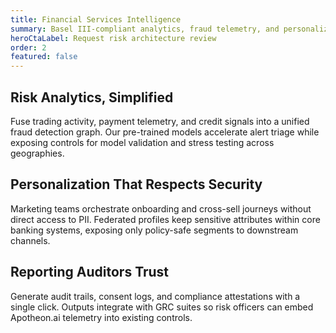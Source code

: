 ```yaml
---
title: Financial Services Intelligence
summary: Basel III-compliant analytics, fraud telemetry, and personalized banking journeys deployed with zero-trust defaults.
heroCtaLabel: Request risk architecture review
order: 2
featured: false
---
```


[//]: # 'NOTE: HERO SLOT CONTRACT — Emphasize regulatory coverage across banking, payments, and insurance verticals.'
[//]: # 'NOTE: Hero CTA should hint at an architecture review to surface solution engineering expertise.'

## Risk Analytics, Simplified

Fuse trading activity, payment telemetry, and credit signals into a unified fraud detection graph.
Our pre-trained models accelerate alert triage while exposing controls for model validation and
stress testing across geographies.

## Personalization That Respects Security

Marketing teams orchestrate onboarding and cross-sell journeys without direct access to PII.
Federated profiles keep sensitive attributes within core banking systems, exposing only policy-safe
segments to downstream channels.

## Reporting Auditors Trust

Generate audit trails, consent logs, and compliance attestations with a single click. Outputs
integrate with GRC suites so risk officers can embed Apotheon.ai telemetry into existing controls.
